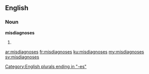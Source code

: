 ==English==
===Noun===
'''misdiagnoses'''

#{{plural of|misdiagnosis}}

[[Category:English plurals ending in "-es"]]

[[ar:misdiagnoses]]
[[fr:misdiagnoses]]
[[ku:misdiagnoses]]
[[my:misdiagnoses]]
[[sv:misdiagnoses]]